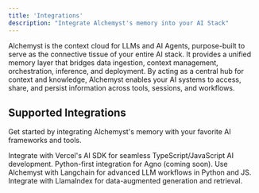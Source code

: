 ```yaml
---
title: 'Integrations'
description: "Integrate Alchemyst's memory into your AI Stack"
---
```


Alchemyst is the context cloud for LLMs and AI Agents, purpose-built to serve as the connective tissue of your entire AI stack. It provides a unified memory layer that bridges data ingestion, context management, orchestration, inference, and deployment. By acting as a central hub for context and knowledge, Alchemyst enables your AI systems to access, share, and persist information across tools, sessions, and workflows.


## Supported Integrations

Get started by integrating Alchemyst's memory with your favorite AI frameworks and tools.

<Columns cols={2}>
  <Card
    title="Vercel AI SDK"
    icon="js"
    href="/integrations/third-party/aisdk"
    horizontal
  >
    Integrate with Vercel's AI SDK for seamless TypeScript/JavaScript AI development.
  </Card>
  <Card
    title="Agno (coming soon)"
    icon="python"
    href="/integrations/third-party/agnoagi"
    horizontal
  >
    Python-first integration for Agno (coming soon).
  </Card>
  <Card
    title="Langchain"
    icon="code"
    href="/integrations/third-party/langchain/python"
    horizontal
  >
    Use Alchemyst with Langchain for advanced LLM workflows in Python and JS.
  </Card>
  <Card
    title="LlamaIndex"
    icon="code"
    href="/integrations/third-party/llamaindex/python"
    horizontal
  >
    Integrate with LlamaIndex for data-augmented generation and retrieval.
  </Card>
</Columns>